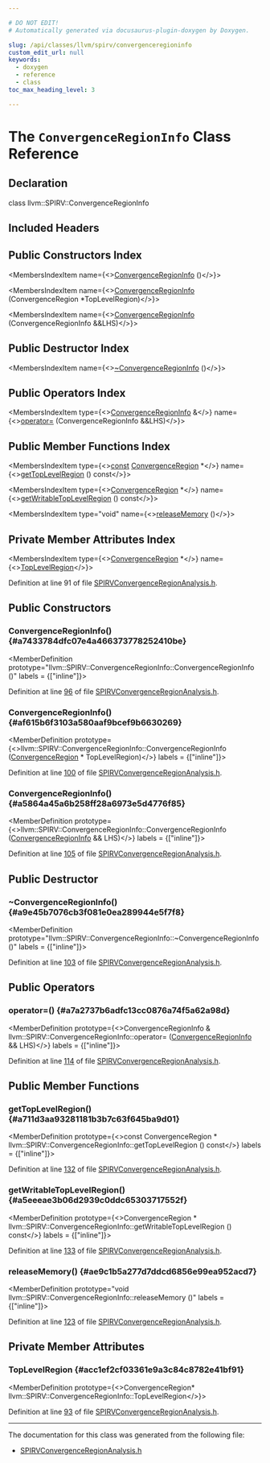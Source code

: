 ```yaml
---

# DO NOT EDIT!
# Automatically generated via docusaurus-plugin-doxygen by Doxygen.

slug: /api/classes/llvm/spirv/convergenceregioninfo
custom_edit_url: null
keywords:
  - doxygen
  - reference
  - class
toc_max_heading_level: 3

---
```





# The `ConvergenceRegionInfo` Class Reference

<DoxygenPage pluginConfig={pluginConfig}>



## Declaration

<CodeBlock>class llvm::SPIRV::ConvergenceRegionInfo</CodeBlock>

## Included Headers

<IncludesList>
<IncludesListItem
  filePath="Target/SPIRV/Analysis/SPIRVConvergenceRegionAnalysis.h"
  permalink="/docs/api/files/lib/lib/target/lib/target/spirv/lib/target/spirv/analysis/spirvconvergenceregionanalysis-h"
  isLocal="true" />
</IncludesList>

## Public Constructors Index

<MembersIndex>

<MembersIndexItem
  name={<><a href="#a7433784dfc07e4a466373778252410be">ConvergenceRegionInfo</a> ()</>}>
</MembersIndexItem>

<MembersIndexItem
  name={<><a href="#af615b6f3103a580aaf9bcef9b6630269">ConvergenceRegionInfo</a> (ConvergenceRegion &#42;TopLevelRegion)</>}>
</MembersIndexItem>

<MembersIndexItem
  name={<><a href="#a5864a45a6b258ff28a6973e5d4776f85">ConvergenceRegionInfo</a> (ConvergenceRegionInfo &amp;&amp;LHS)</>}>
</MembersIndexItem>

</MembersIndex>

## Public Destructor Index

<MembersIndex>

<MembersIndexItem
  name={<><a href="#a9e45b7076cb3f081e0ea289944e5f7f8">~ConvergenceRegionInfo</a> ()</>}>
</MembersIndexItem>

</MembersIndex>

## Public Operators Index

<MembersIndex>

<MembersIndexItem
  type={<><a href="/docs/api/classes/llvm/spirv/convergenceregioninfo">ConvergenceRegionInfo</a> &amp;</>}
  name={<><a href="#a7a2737b6adfc13cc0876a74f5a62a98d">operator=</a> (ConvergenceRegionInfo &amp;&amp;LHS)</>}>
</MembersIndexItem>

</MembersIndex>

## Public Member Functions Index

<MembersIndex>

<MembersIndexItem
  type={<><a href="/docs/api/files/lib/lib/target/lib/target/aarch64/aarch64promoteconstant-cpp/#a90f8350fecae261c25be85d38b451bff">const</a> <a href="/docs/api/classes/llvm/spirv/convergenceregion">ConvergenceRegion</a> &#42;</>}
  name={<><a href="#a711d3aa93281181b3b7c63f645ba9d01">getTopLevelRegion</a> () const</>}>
</MembersIndexItem>

<MembersIndexItem
  type={<><a href="/docs/api/classes/llvm/spirv/convergenceregion">ConvergenceRegion</a> &#42;</>}
  name={<><a href="#a5eeeae3b06d2939c0ddc65303717552f">getWritableTopLevelRegion</a> () const</>}>
</MembersIndexItem>

<MembersIndexItem
  type="void"
  name={<><a href="#ae9c1b5a277d7ddcd6856e99ea952acd7">releaseMemory</a> ()</>}>
</MembersIndexItem>

</MembersIndex>

## Private Member Attributes Index

<MembersIndex>

<MembersIndexItem
  type={<><a href="/docs/api/classes/llvm/spirv/convergenceregion">ConvergenceRegion</a> &#42;</>}
  name={<><a href="#acc1ef2cf03361e9a3c84c8782e41bf91">TopLevelRegion</a></>}>
</MembersIndexItem>

</MembersIndex>


Definition at line 91 of file <a href="/docs/api/files/lib/lib/target/lib/target/spirv/lib/target/spirv/analysis/spirvconvergenceregionanalysis-h">SPIRVConvergenceRegionAnalysis.h</a>.

<SectionDefinition>

## Public Constructors

### ConvergenceRegionInfo() {#a7433784dfc07e4a466373778252410be}

<MemberDefinition
  prototype="llvm::SPIRV::ConvergenceRegionInfo::ConvergenceRegionInfo ()"
  labels = {["inline"]}>

Definition at line <a href="/docs/api/files/lib/lib/target/lib/target/spirv/lib/target/spirv/analysis/spirvconvergenceregionanalysis-h/#l00096">96</a> of file <a href="/docs/api/files/lib/lib/target/lib/target/spirv/lib/target/spirv/analysis/spirvconvergenceregionanalysis-h">SPIRVConvergenceRegionAnalysis.h</a>.
</MemberDefinition>

### ConvergenceRegionInfo() {#af615b6f3103a580aaf9bcef9b6630269}

<MemberDefinition
  prototype={<>llvm::SPIRV::ConvergenceRegionInfo::ConvergenceRegionInfo (<a href="/docs/api/classes/llvm/spirv/convergenceregion">ConvergenceRegion</a> &#42; TopLevelRegion)</>}
  labels = {["inline"]}>

Definition at line <a href="/docs/api/files/lib/lib/target/lib/target/spirv/lib/target/spirv/analysis/spirvconvergenceregionanalysis-h/#l00100">100</a> of file <a href="/docs/api/files/lib/lib/target/lib/target/spirv/lib/target/spirv/analysis/spirvconvergenceregionanalysis-h">SPIRVConvergenceRegionAnalysis.h</a>.
</MemberDefinition>

### ConvergenceRegionInfo() {#a5864a45a6b258ff28a6973e5d4776f85}

<MemberDefinition
  prototype={<>llvm::SPIRV::ConvergenceRegionInfo::ConvergenceRegionInfo (<a href="/docs/api/classes/llvm/spirv/convergenceregioninfo">ConvergenceRegionInfo</a> &amp;&amp; LHS)</>}
  labels = {["inline"]}>

Definition at line <a href="/docs/api/files/lib/lib/target/lib/target/spirv/lib/target/spirv/analysis/spirvconvergenceregionanalysis-h/#l00105">105</a> of file <a href="/docs/api/files/lib/lib/target/lib/target/spirv/lib/target/spirv/analysis/spirvconvergenceregionanalysis-h">SPIRVConvergenceRegionAnalysis.h</a>.
</MemberDefinition>

</SectionDefinition>

<SectionDefinition>

## Public Destructor

### ~ConvergenceRegionInfo() {#a9e45b7076cb3f081e0ea289944e5f7f8}

<MemberDefinition
  prototype="llvm::SPIRV::ConvergenceRegionInfo::~ConvergenceRegionInfo ()"
  labels = {["inline"]}>

Definition at line <a href="/docs/api/files/lib/lib/target/lib/target/spirv/lib/target/spirv/analysis/spirvconvergenceregionanalysis-h/#l00103">103</a> of file <a href="/docs/api/files/lib/lib/target/lib/target/spirv/lib/target/spirv/analysis/spirvconvergenceregionanalysis-h">SPIRVConvergenceRegionAnalysis.h</a>.
</MemberDefinition>

</SectionDefinition>

<SectionDefinition>

## Public Operators

### operator=() {#a7a2737b6adfc13cc0876a74f5a62a98d}

<MemberDefinition
  prototype={<>ConvergenceRegionInfo &amp; llvm::SPIRV::ConvergenceRegionInfo::operator= (<a href="/docs/api/classes/llvm/spirv/convergenceregioninfo">ConvergenceRegionInfo</a> &amp;&amp; LHS)</>}
  labels = {["inline"]}>

Definition at line <a href="/docs/api/files/lib/lib/target/lib/target/spirv/lib/target/spirv/analysis/spirvconvergenceregionanalysis-h/#l00114">114</a> of file <a href="/docs/api/files/lib/lib/target/lib/target/spirv/lib/target/spirv/analysis/spirvconvergenceregionanalysis-h">SPIRVConvergenceRegionAnalysis.h</a>.
</MemberDefinition>

</SectionDefinition>

<SectionDefinition>

## Public Member Functions

### getTopLevelRegion() {#a711d3aa93281181b3b7c63f645ba9d01}

<MemberDefinition
  prototype={<>const ConvergenceRegion &#42; llvm::SPIRV::ConvergenceRegionInfo::getTopLevelRegion () const</>}
  labels = {["inline"]}>

Definition at line <a href="/docs/api/files/lib/lib/target/lib/target/spirv/lib/target/spirv/analysis/spirvconvergenceregionanalysis-h/#l00132">132</a> of file <a href="/docs/api/files/lib/lib/target/lib/target/spirv/lib/target/spirv/analysis/spirvconvergenceregionanalysis-h">SPIRVConvergenceRegionAnalysis.h</a>.
</MemberDefinition>

### getWritableTopLevelRegion() {#a5eeeae3b06d2939c0ddc65303717552f}

<MemberDefinition
  prototype={<>ConvergenceRegion &#42; llvm::SPIRV::ConvergenceRegionInfo::getWritableTopLevelRegion () const</>}
  labels = {["inline"]}>

Definition at line <a href="/docs/api/files/lib/lib/target/lib/target/spirv/lib/target/spirv/analysis/spirvconvergenceregionanalysis-h/#l00133">133</a> of file <a href="/docs/api/files/lib/lib/target/lib/target/spirv/lib/target/spirv/analysis/spirvconvergenceregionanalysis-h">SPIRVConvergenceRegionAnalysis.h</a>.
</MemberDefinition>

### releaseMemory() {#ae9c1b5a277d7ddcd6856e99ea952acd7}

<MemberDefinition
  prototype="void llvm::SPIRV::ConvergenceRegionInfo::releaseMemory ()"
  labels = {["inline"]}>

Definition at line <a href="/docs/api/files/lib/lib/target/lib/target/spirv/lib/target/spirv/analysis/spirvconvergenceregionanalysis-h/#l00123">123</a> of file <a href="/docs/api/files/lib/lib/target/lib/target/spirv/lib/target/spirv/analysis/spirvconvergenceregionanalysis-h">SPIRVConvergenceRegionAnalysis.h</a>.
</MemberDefinition>

</SectionDefinition>

<SectionDefinition>

## Private Member Attributes

### TopLevelRegion {#acc1ef2cf03361e9a3c84c8782e41bf91}

<MemberDefinition
  prototype={<>ConvergenceRegion&#42; llvm::SPIRV::ConvergenceRegionInfo::TopLevelRegion</>}>

Definition at line <a href="/docs/api/files/lib/lib/target/lib/target/spirv/lib/target/spirv/analysis/spirvconvergenceregionanalysis-h/#l00093">93</a> of file <a href="/docs/api/files/lib/lib/target/lib/target/spirv/lib/target/spirv/analysis/spirvconvergenceregionanalysis-h">SPIRVConvergenceRegionAnalysis.h</a>.
</MemberDefinition>

</SectionDefinition>

<hr/>

The documentation for this class was generated from the following file:

<ul>
<li><a href="/docs/api/files/lib/lib/target/lib/target/spirv/lib/target/spirv/analysis/spirvconvergenceregionanalysis-h">SPIRVConvergenceRegionAnalysis.h</a></li>
</ul>

</DoxygenPage>
